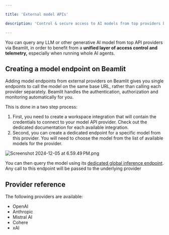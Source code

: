```yaml
---

title: 'External model APIs'

description: 'Control & secure access to AI models from top providers behind Beamlit's Global Inference Network.'

---
```


You can query any LLM or other generative AI model from top API providers via Beamlit, in order to benefit from a **unified layer of access control and telemetry,** especially when running whole AI agents. 

## Creating a model endpoint on Beamlit

Adding model endpoints from external providers on Beamlit gives you single endpoints to call the model on the same base URL, rather than calling each provider separately. Beamlit handles the authentication, authorization and monitoring automatically for you.

This is done in a two step process:

1. First, you need to create a workspace integration that will contain the credentials to connect to your model API provider. Check out the dedicated documentation for each available integration.
2. Second, you can create a dedicated endpoint for a specific model from this provider. You will need to choose the model from the list of available models for the provider.

![Screenshot 2024-12-05 at 6.59.49 PM.png](External-model-apis/c36458c0-c3e5-48bd-988a-62213d7dd489.png)

You can then query the model using its [dedicated global inference endpoint](Query-a-model). Any call to this endpoint will be passed to the underlying provider

## Provider reference

The following providers are available:

- OpenAI
- Anthropic
- Mistral AI
- Cohere
- xAI